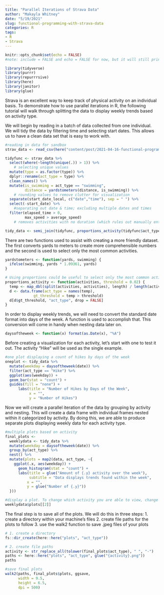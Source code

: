 ```yaml
---
title: "Parallel Iterations of Strava Data"
author: "Makayla Whitney"
date: "5/19/2021"
slug: functional-programming-with-strava-data
categories: R
tags:
- R
- Strava
---
```



```r
knitr::opts_chunk$set(echo = FALSE)
#note: include = FALSE and echo = FALSE for now, but it will still print messages and can be coerced to show full chunks of code if we desire

library(tidyverse)
library(purrr)
library(repurrrsive)
library(here)
library(janitor)
library(glue)

```

Strava is an excellent way to keep track of physical activity on an individual basis. To demonstrate how to use parallel iterations in R, the following tutorial will walk through splitting the data to display weekly trends based on activity type. 

We will begin by reading in a batch of data collected from one individual. We will tidy the data by filtering time and selecting start dates. This allows us to have a clean data set that is easy to work with.

```r
#reading in data for sandbox
strav_data <- read_csv(here("content/post/2021-04-16-functional-programming-with-strava-data/data", "strav_csv.csv"))

tidyfunc <- strav_data %>% 
  select(where(~length(unique(.)) > 1)) %>%
    # selecting unique values
  mutate(type = as.factor(type)) %>% 
  dplyr::rename(act_type = type) %>% 
  clean_names() %>% 
  mutate(is_swimming = act_type == "swimming",
         distance = yardstometers(distance, is_swimming)) %>% 
    # rounding values to remove clutter for visualization
  separate(start_date_local, c("date","time"), sep = " ") %>% 
  select(-start_date) %>% 
    #separating out date & time; excluding multiple dates and times
  filter(elapsed_time > 0,
         max_speed > average_speed)
    # removes activities with no duration (which rules out manually entered activities where no time is supplied) and also incorrect calculations where Strava defines the an average speed that is higher than the max speed (this most often occurs in swimming)

tidy_data <- semi_join(tidyfunc, proportions_activity(tidyfunc$act_type))


```

There are two functions used to assist with creating a more friendly dataset. The first converts yards to meters to create more comprehensible numbers and the second is used to select only the most common activities. 

```r
yardstometers <- function(yards, swimming) {
  ifelse(swimming, yards * 1.09361, yards)
}

```

```r
# Using proportions could be useful to select only the most common activities (e.g., >1%)
proportions_activity <- function(activities, threshold = 0.02) {
  temp <- map_dbl(split(activities, activities), length) / length(activities)
  d <- data.frame(act_type = names(temp),
             gt_threshold = temp > threshold)
  d[d$gt_threshold, "act_type", drop = FALSE]
}
```

In order to display weekly trends, we will need to convert the standard date format into days of the week. A function is used to accomplish that. This conversion will come in handy when nesting data later on. 

```r

daysoftheweek <- function(x) format(as.Date(x), "%A")

```

Before creating a visualization for each activity, let's start with one to test it out. The activity "Hike" will be used as the single example. 

``` r

#one plot displaying a count of hikes by days of the week
oneplot <- tidy_data %>%
  mutate(weekday = daysoftheweek(date)) %>% 
  filter(act_type == "Hike") %>%
  ggplot(aes(weekday)) +
  geom_bar(stat = "count") +
  guides(fill = "none") +
      labs(title = "Number of Hikes by Days of the Week",
           x = "",
           y = "Number of Hikes")
```

Now we will create a parallel iteration of the data by grouping by activity and nesting. This will create a data frame with individual frames nested within it categorized by activity. By doing this, we are able to produce separate plots displaying weekly data for each activity type.

```r
#multiple plots based on activity 
final_plots <-
  weeklydata <- tidy_data %>%
  mutate(weekday = daysoftheweek(date)) %>% 
  group_by(act_type) %>% 
  nest() %>% 
  mutate(plots = map2(data, act_type, ~{
    ggplot(.x, aes(weekday)) +
      geom_histogram(stat = "count") +
      labs(title = glue("Amount of {.y} activity over the week"),
           subtitle = "Data displays trends found within the week",
          x = "",
          y = glue("Number of {.y}"))
  }))

#display a plot. To change which activity you are able to view, change the number within the brackets. 
weeklydata$plots[[2]]

```

The final step is to save all of the plots. We will do this in three steps:
1. create a directory within your machine's files
2. create file paths for the plots to follow
3. use the walk2 function to save .jpeg files of your plots

```r

# 1. create a directory
fs::dir_create(here::here("plots", "act_type"))

# 2. create file paths
activity <- str_replace_all(tolower(final_plots$act_type), " ", "-")
paths <- here::here("plots", "act_type", glue("{activity}.png"))
paths

#save final plots
walk2(paths, final_plots$plots, ggsave,
      width = 9.5, 
      height = 6.5,
      dpi = 500)

```
